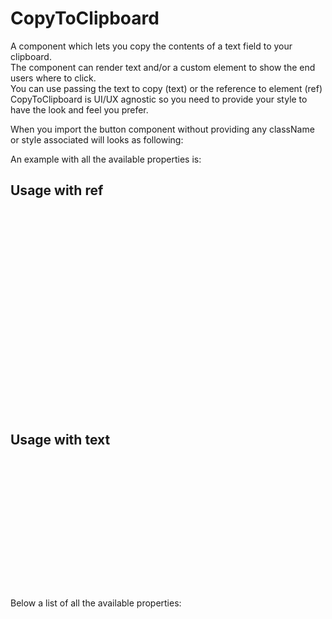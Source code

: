 
<Meta title="DCXLibrary/Utils/CopyToClipboard/Documentation" />

# CopyToClipboard

A component which lets you copy the contents of a text field to your clipboard.  
The component can render text and/or a custom element to show the end users where to click.  
You can use passing the text to copy (text) or the reference to element (ref) CopyToClipboard is UI/UX agnostic so you need to provide your style to have the look
and feel you prefer.

When you import the button component without providing any className or style associated will looks as following:

<Canvas of={CopyToClipboardStories.Unstyled} />

An example with all the available properties is:

## Usage with ref

```js
export const CopyToClipboardDemo = () => {
  const [value, setValue] = React.useState('');
  const inputRef = React.useRef(null);
  return (
    <>
      <input
        value={value}
        ref={inputRef}
        onChange={(evt) => setValue(evt.currentTarget.value)}
      />
      <CopyToClipboard
        ref={inputRef}
        onCopy={(value) => {
          alert(value);
        }}
        icon={<FontAwesomeIcon icon={faCopy} />}
      >
        <p>Copy</p>
      </CopyToClipboard>
    </>
  );
};
```

## Usage with text

```js
export const CopyToClipboardDemo = () => (
  <>
    <div>copy me</div>
    <CopyToClipboard
      text="copy me"
      onCopy={(value) => {
        alert(value);
      }}
      icon={<FontAwesomeIcon icon={faCopy} />}
    >
      <p>Copy</p>
    </CopyToClipboard>
  </>
);
```

Below a list of all the available properties:

<ArgTypes of={CopyToClipboardStories} />
